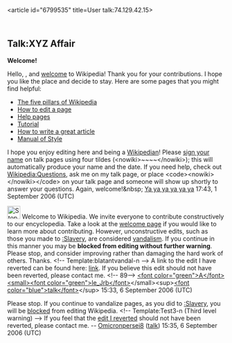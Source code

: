 <article id="6799535" title=User talk:74.129.42.15>
	<talkpage id="6799535" title="User talk:74.129.42.15">
==Talk:XYZ Affair==

'''Welcome!'''

Hello, {{BASEPAGENAME}}, and [[Wikipedia:Welcome, newcomers|welcome]] to Wikipedia! Thank you for your contributions. I hope you like the place and decide to stay. Here are some pages that you might find helpful:
*[[Wikipedia:Five pillars|The five pillars of Wikipedia]]
*[[Wikipedia:How to edit a page|How to edit a page]]
*[[Help:Contents|Help pages]]
*[[Wikipedia:Tutorial|Tutorial]]
*[[Wikipedia:Article development|How to write a great article]]
*[[Wikipedia:Manual of Style|Manual of Style]]
I hope you enjoy editing here and being a [[Wikipedia:Wikipedians|Wikipedian]]! Please [[Wikipedia:Sign your posts on talk pages|sign your name]] on talk pages using four tildes (&lt;nowiki&gt;~~~~&lt;/nowiki&gt;); this will automatically produce your name and the date. If you need help, check out [[Wikipedia:Questions]], ask me on my talk page, or place &lt;code&gt;&lt;nowiki&gt;{{helpme}}&lt;/nowiki&gt;&lt;/code&gt; on your talk page and someone will show up shortly to answer your questions. Again, welcome!&amp;nbsp; [[User:Ya ya ya ya ya ya|Ya ya ya ya ya ya]] 17:43, 1 September 2006 (UTC)

[[Image:Stop hand.svg|left|30px]] Welcome to Wikipedia. We invite everyone to contribute constructively to our encyclopedia. Take a look at the [[Wikipedia:Welcome, newcomers|welcome page]] if you would like to learn more about contributing. However, unconstructive edits, such as those you made to [[:Slavery]], are considered [[Wikipedia:Vandalism|vandalism]]. If you continue in this manner you may be '''blocked from editing without further warning'''. Please stop, and consider improving rather than damaging the hard work of others. Thanks. &lt;!-- Template:blatantvandal-n --&gt; A link to the edit I have reverted can be found here: [http://en.wikipedia.org/w/index.php?title=Slavery&amp;diff=next&amp;oldid=74059414 link]. If you believe this edit should not have been reverted, please contact me. &lt;!-- 89--&gt; [[User:Ale_jrb|&lt;font color=&quot;green&quot;&gt;A&lt;/font&gt;&lt;small&gt;&lt;font color=&quot;green&quot;&gt;le_Jrb&lt;/font&gt;]]&lt;/small&gt;&lt;sup&gt;[[User_talk:Ale_jrb|&lt;font color=&quot;blue&quot;&gt;talk&lt;/font&gt;]]&lt;/sup&gt; 15:33, 6 September 2006 (UTC)

Please stop. If you continue to vandalize pages, as you did to [[:Slavery]], you will be [[Wikipedia:Blocking policy|blocked]] from editing Wikipedia. &lt;!-- Template:Test3-n (Third level warning) --&gt;  If you feel that the [http://en.wikipedia.org/w/index.php?title=Slavery&amp;diff=74147388&amp;oldid=74147296 edit I reverted] should not have been reverted, please contact me. -- [[User:Omicronpersei8|Omicronpersei8]] ([[User_talk:Omicronpersei8|talk]]) 15:35, 6 September 2006 (UTC)
	</talkpage>
</article>